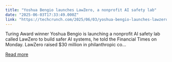 ```yaml
---
title: "Yoshua Bengio launches LawZero, a nonprofit AI safety lab"
date: "2025-06-03T17:33:49.000Z"
link: "https://techcrunch.com/2025/06/03/yoshua-bengio-launches-lawzero-a-nonprofit-ai-safety-lab/"
---
```


Turing Award winner Yoshua Bengio is launching a nonprofit AI safety lab called LawZero to build safer AI systems, he told the Financial Times on Monday. LawZero raised $30 million in philanthropic co...

[Read more](https://techcrunch.com/2025/06/03/yoshua-bengio-launches-lawzero-a-nonprofit-ai-safety-lab/)
